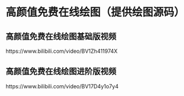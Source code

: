 # 高颜值免费在线绘图（提供绘图源码） {#imageGP}



## 高颜值免费在线绘图基础版视频 {#imagegpbasic}

https://www.bilibili.com/video/BV1Zh411974X

## 高颜值免费在线绘图进阶版视频 {#imagepbetter}

https://www.bilibili.com/video/BV17D4y1o7y4
